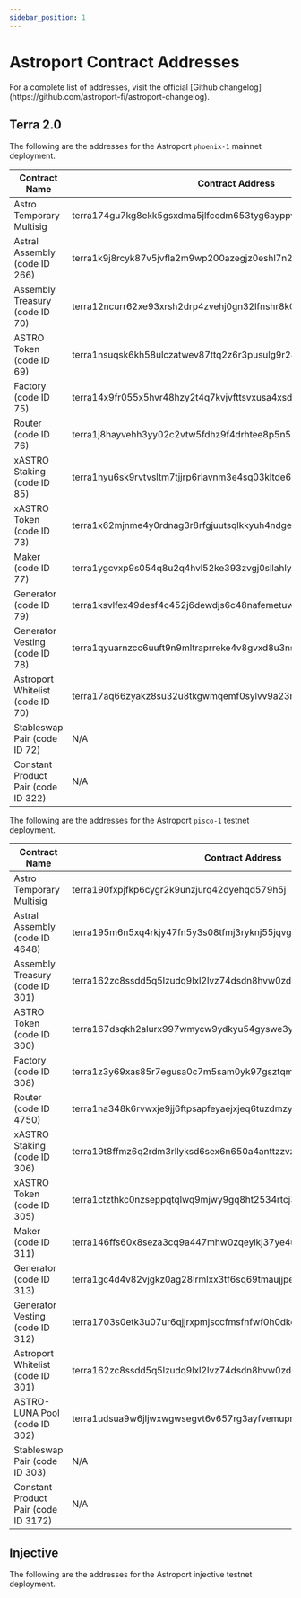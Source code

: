 ```yaml
---
sidebar_position: 1
---
```



# Astroport Contract Addresses 

<Admonition type="info" title="">
For a complete list of addresses, visit the official [Github changelog](https://github.com/astroport-fi/astroport-changelog).
</Admonition>

## Terra 2.0

The following are the addresses for the Astroport `phoenix-1` mainnet deployment.

| **Contract Name**      | **Contract Address** |
| ----------- | ----------- |
| Astro Temporary Multisig      | terra174gu7kg8ekk5gsxdma5jlfcedm653tyg6ayppw       |
| Astral Assembly (code ID 266)   | terra1k9j8rcyk87v5jvfla2m9wp200azegjz0eshl7n2pwv852a7ssceqsnn7pq        |
| Assembly Treasury (code ID 70)   | terra12ncurr62xe93xrsh2drp4zvehj0gn32lfnshr8k0p4xfyju2knwq2qgmh2        |
| ASTRO Token (code ID 69)   | terra1nsuqsk6kh58ulczatwev87ttq2z6r3pusulg9r24mfj2fvtzd4uq3exn26        |
| Factory (code ID 75)   | terra14x9fr055x5hvr48hzy2t4q7kvjvfttsvxusa4xsdcy702mnzsvuqprer8r        |
| Router (code ID 76)   | terra1j8hayvehh3yy02c2vtw5fdhz9f4drhtee8p5n5rguvg3nyd6m83qd2y90a        |
| xASTRO Staking (code ID 85)   | terra1nyu6sk9rvtvsltm7tjjrp6rlavnm3e4sq03kltde6kesam260f8szar8ze        |
| xASTRO Token (code ID 73)   | terra1x62mjnme4y0rdnag3r8rfgjuutsqlkkyuh4ndgex0wl3wue25uksau39q8        |
| Maker (code ID 77)   | terra1ygcvxp9s054q8u2q4hvl52ke393zvgj0sllahlycm4mj8dm96zjsa45rzk        |
| Generator (code ID 79)   | terra1ksvlfex49desf4c452j6dewdjs6c48nafemetuwjyj6yexd7x3wqvwa7j9        |
| Generator Vesting (code ID 78)   | terra1qyuarnzcc6uuft9n9mltraprreke4v8gvxd8u3nslngxhflhru9qw34nc3        |
| Astroport Whitelist (code ID 70)   | terra17aq66zyakz8su32u8tkgwmqemf0sylvv9a23nz7c7ydvkerll28ssss0ug        |
| Stableswap Pair (code ID 72)   | N/A        |
| Constant Product Pair (code ID 322)   | N/A        |

The following are the addresses for the Astroport `pisco-1` testnet deployment.

| **Contract Name**      | **Contract Address** |
| ----------- | ----------- |
| Astro Temporary Multisig      | terra190fxpjfkp6cygr2k9unzjurq42dyehqd579h5j       |
| Astral Assembly (code ID 4648)   | terra195m6n5xq4rkjy47fn5y3s08tfmj3ryknj55jqvgq2y55zul9myzsgy06hk        |
| Assembly Treasury (code ID 301)   | terra162zc8ssdd5q5lzudq9lxl2lvz74dsdn8hvw0zdk5nnj4k4dwsyas6j6asa        |
| ASTRO Token (code ID 300)   | terra167dsqkh2alurx997wmycw9ydkyu54gyswe3ygmrs4lwume3vmwks8ruqnv        |
| Factory (code ID 308)   | terra1z3y69xas85r7egusa0c7m5sam0yk97gsztqmh8f2cc6rr4s4anysudp7k0        |
| Router (code ID 4750)   | terra1na348k6rvwxje9jj6ftpsapfeyaejxjeq6tuzdmzysps20l6z23smnlv64        |
| xASTRO Staking (code ID 306)   | terra19t8ffmz6q2rdm3rllyksd6sex6n650a4anttzzvz9mf8mqr4nkrq44cyu6        |
| xASTRO Token (code ID 305)   | terra1ctzthkc0nzseppqtqlwq9mjwy9gq8ht2534rtcj3yplerm06snmqfc5ucr        |
| Maker (code ID 311)   | terra146ffs60x8seza3cq9a447mhw0zqeylkj37ye4uj7rl2uwhvgq89sts2ess        |
| Generator (code ID 313)   | terra1gc4d4v82vjgkz0ag28lrmlxx3tf6sq69tmaujjpe7jwmnqakkx0qm28j2l        |
| Generator Vesting (code ID 312)   | terra1703s0etk3u07ur6qjjrxpmjsccfmsfnfwf0h0dket6srz066cemqjxlt78        |
| Astroport Whitelist (code ID 301)   | terra162zc8ssdd5q5lzudq9lxl2lvz74dsdn8hvw0zdk5nnj4k4dwsyas6j6asa        |
| ASTRO-LUNA Pool (code ID 302)   | terra1udsua9w6jljwxwgwsegvt6v657rg3ayfvemupnes7lrggd28s0wq7g8azm        |
| Stableswap Pair (code ID 303)   | N/A        |
| Constant Product Pair (code ID 3172)   | N/A        |

## Injective

The following are the addresses for the Astroport injective testnet deployment.
